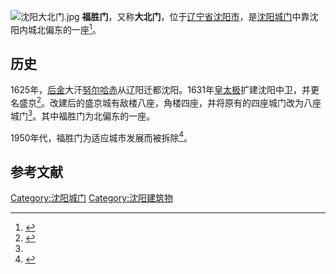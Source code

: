 [[File:沈阳大北门.jpg|thumb]]
'''福胜门'''，又称'''大北门'''，位于[[辽宁省|辽宁省]][[沈阳市|沈阳市]]，是[[沈阳城门|沈阳城门]]中靠沈阳内城北偏东的一座<ref name="沈阳城门">{{cite news| url=http://chinaneast.xinhuanet.com/dbtk/2009-08/03/content_17279489.htm| title=皇太极改建沈阳城为啥没满族味| work=《辽沈晚报》| date=2009-08-03| language=}}{{dead link|date=2018年1月 |bot=InternetArchiveBot |fix-attempted=yes }}</ref>。

==历史==
1625年，[[后金|后金]]大汗[[努尔哈赤|努尔哈赤]]从辽阳迁都沈阳。1631年[[皇太极|皇太极]]扩建沈阳中卫，并更名盛京<ref name="沈阳城门2">{{cite news| url=http://chinaneast.xinhuanet.com/dbtk/2009-08/03/content_17279489.htm| title=清初“陪都”盛京的“城市文脉”| work=《沈阳日报》| date=2013-06-24| language=}}{{dead link|date=2018年1月 |bot=InternetArchiveBot |fix-attempted=yes }}</ref>。改建后的盛京城有敌楼八座，角楼四座，并将原有的四座城门改为八座城门<ref name="沈阳城门2"></ref>。其中福胜门为北偏东的一座。

1950年代，福胜门为适应城市发展而被拆除<ref name="沈阳城门3">{{cite news | url=http://liaoning.nen.com.cn/liaoning/477/3340977.shtml | title=沈阳拟重修古城墙上城门 仅存俩城门也是"假"的 | work=《辽沈晚报》 | date=2009-08-27 | author=寇德印 | accessdate=2013-12-22 | archive-date=2013-12-24 | archive-url=https://web.archive.org/web/20131224103009/http://liaoning.nen.com.cn/liaoning/477/3340977.shtml | dead-url=yes }}</ref>。

==参考文献==
{{reflist}}


{{沈阳城门}}

[[Category:沈阳城门|Category:沈阳城门]]
[[Category:沈阳建筑物|Category:沈阳建筑物]]